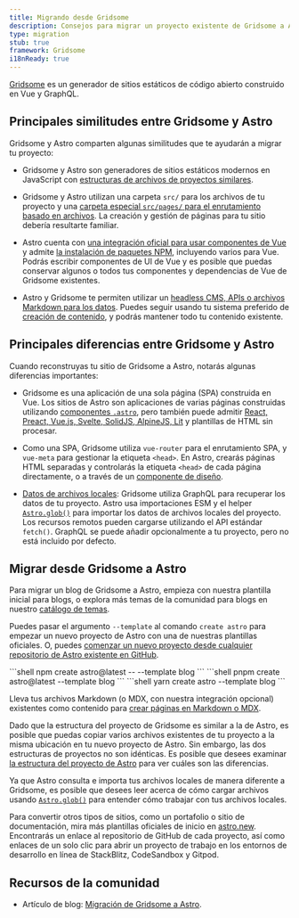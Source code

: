 ```yaml
---
title: Migrando desde Gridsome
description: Consejos para migrar un proyecto existente de Gridsome a Astro
type: migration
stub: true
framework: Gridsome
i18nReady: true
---
```



[Gridsome](https://gridsome.org) es un generador de sitios estáticos de código abierto construido en Vue y GraphQL.

## Principales similitudes entre Gridsome y Astro

Gridsome y Astro comparten algunas similitudes que te ayudarán a migrar tu proyecto:

- Gridsome y Astro son generadores de sitios estáticos modernos en JavaScript con [estructuras de archivos de proyectos similares](/es/basics/project-structure/#carpetas-y-archivos). 

- Gridsome y Astro utilizan una carpeta `src/` para los archivos de tu proyecto y una [carpeta especial `src/pages/` para el enrutamiento basado en archivos](/es/basics/astro-pages/). La creación y gestión de páginas para tu sitio debería resultarte familiar.

- Astro cuenta con [una integración oficial para usar componentes de Vue](/es/guides/integrations-guide/vue/) y admite [la instalación de paquetes NPM](/es/guides/imports/#paquetes-npm), incluyendo varios para Vue. Podrás escribir componentes de UI de Vue y es posible que puedas conservar algunos o todos tus componentes y dependencias de Vue de Gridsome existentes.

- Astro y Gridsome te permiten utilizar un [headless CMS, APIs o archivos Markdown para los datos](/es/guides/data-fetching/). Puedes seguir usando tu sistema preferido de [creación de contenido](/es/guides/content/), y podrás mantener todo tu contenido existente.

## Principales diferencias entre Gridsome y Astro

Cuando reconstruyas tu sitio de Gridsome a Astro, notarás algunas diferencias importantes:

- Gridsome es una aplicación de una sola página (SPA) construida en Vue. Los sitios de Astro son aplicaciones de varias páginas construidas utilizando [componentes `.astro`](/es/basics/astro-components/), pero también puede admitir [React, Preact, Vue.js, Svelte, SolidJS, AlpineJS, Lit](/es/guides/framework-components/) y plantillas de HTML sin procesar.

- Como una SPA, Gridsome utiliza `vue-router` para el enrutamiento SPA, y `vue-meta` para gestionar la etiqueta `<head>`. En Astro, crearás páginas HTML separadas y controlarás la etiqueta `<head>` de cada página directamente, o a través de un [componente de diseño](/es/basics/layouts/).

- [Datos de archivos locales](/es/guides/imports/): Gridsome utiliza GraphQL para recuperar los datos de tu proyecto. Astro usa importaciones ESM y el helper [`Astro.glob()`](/es/guides/imports/#astroglob) para importar los datos de archivos locales del proyecto. Los recursos remotos pueden cargarse utilizando el API estándar `fetch()`. GraphQL se puede añadir opcionalmente a tu proyecto, pero no está incluido por defecto.

## Migrar desde Gridsome a Astro

Para migrar un blog de Gridsome a Astro, empieza con nuestra plantilla inicial para blogs, o explora más temas de la comunidad para blogs en nuestro [catálogo de temas](https://astro.build/themes/).

Puedes pasar el argumento `--template` al comando `create astro` para empezar un nuevo proyecto de Astro con una de nuestras plantillas oficiales. O, puedes [comenzar un nuevo proyecto desde cualquier repositorio de Astro existente en GitHub](/es/install/auto/#plantillas-de-inicio).

  <PackageManagerTabs>
    <Fragment slot="npm">
    ```shell
    npm create astro@latest -- --template blog
    ```
    </Fragment>
    <Fragment slot="pnpm">
    ```shell
    pnpm create astro@latest --template blog
    ```
    </Fragment>
    <Fragment slot="yarn">
    ```shell
    yarn create astro --template blog
    ```
    </Fragment>
  </PackageManagerTabs>

Lleva tus archivos Markdown (o MDX, con nuestra integración opcional) existentes como contenido para [crear páginas en Markdown o MDX](/es/guides/markdown-content/).

Dado que la estructura del proyecto de Gridsome es similar a la de Astro, es posible que puedas copiar varios archivos existentes de tu proyecto a la misma ubicación en tu nuevo proyecto de Astro. Sin embargo, las dos estructuras de proyectos no son idénticas. Es posible que desees examinar [la estructura del proyecto de Astro](/es/basics/project-structure/) para ver cuáles son las diferencias.

Ya que Astro consulta e importa tus archivos locales de manera diferente a Gridsome, es posible que desees leer acerca de cómo cargar archivos usando [`Astro.glob()`](/es/guides/imports/#astroglob) para entender cómo trabajar con tus archivos locales.

Para convertir otros tipos de sitios, como un portafolio o sitio de documentación, mira más plantillas oficiales de inicio en [astro.new](https://astro.new). Encontrarás un enlace al repositorio de GitHub de cada proyecto, así como enlaces de un solo clic para abrir un proyecto de trabajo en los entornos de desarrollo en línea de StackBlitz, CodeSandbox y Gitpod.

## Recursos de la comunidad

- Artículo de blog: [Migración de Gridsome a Astro](https://fyodor.io/migration-from-gridsome-to-astro/).
